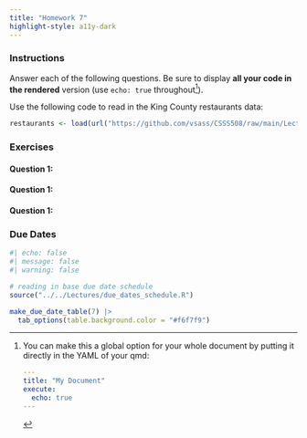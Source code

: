 ```yaml
---
title: "Homework 7"
highlight-style: a11y-dark
---
```


### Instructions
Answer each of the following questions. Be sure to display **all your code in the rendered** version (use `echo: true` throughout[^longnote]). 

[^longnote]: You can make this a global option for your whole document by putting it directly in the YAML of your qmd:

    ```YAML
    ---
    title: "My Document"
    execute:
      echo: true
    ---
    ```

Use the following code to read in the King County restaurants data: 

```r
restaurants <- load(url("https://github.com/vsass/CSSS508/raw/main/Lectures/Lecture7/data/restaurants.Rdata"))
```


### Exercises

#### Question 1: 

#### Question 1: 

#### Question 1: 



### Due Dates

```r
#| echo: false
#| message: false
#| warning: false

# reading in base due date schedule
source("../../Lectures/due_dates_schedule.R")

make_due_date_table(7) |> 
  tab_options(table.background.color = "#f6f7f9")
```